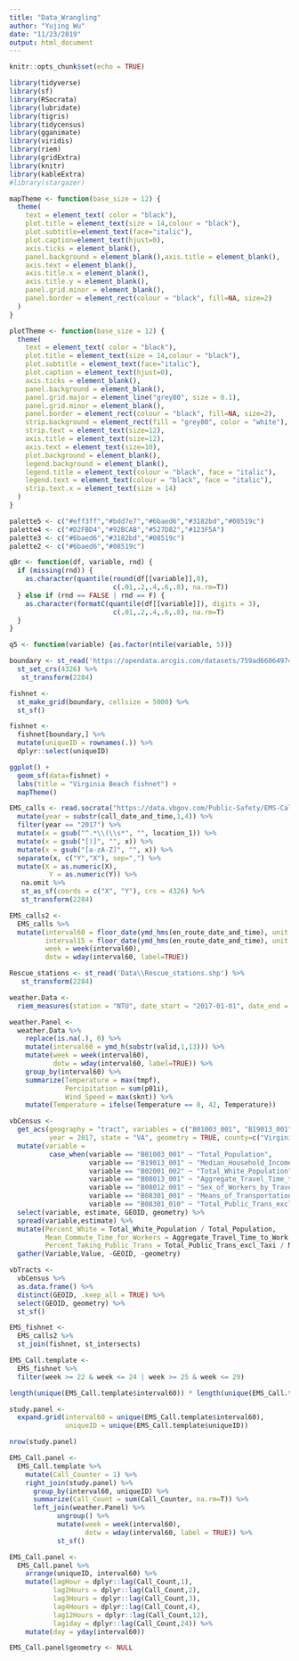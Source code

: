 ```yaml
---
title: "Data_Wrangling"
author: "Yujing Wu"
date: "11/23/2019"
output: html_document
---
```


```r
knitr::opts_chunk$set(echo = TRUE)
```

```r
library(tidyverse)
library(sf)
library(RSocrata)
library(lubridate)
library(tigris)
library(tidycensus)
library(gganimate)
library(viridis)
library(riem)
library(gridExtra)
library(knitr)
library(kableExtra)
#library(stargazer)

mapTheme <- function(base_size = 12) {
  theme(
    text = element_text( color = "black"),
    plot.title = element_text(size = 14,colour = "black"),
    plot.subtitle=element_text(face="italic"),
    plot.caption=element_text(hjust=0),
    axis.ticks = element_blank(),
    panel.background = element_blank(),axis.title = element_blank(),
    axis.text = element_blank(),
    axis.title.x = element_blank(),
    axis.title.y = element_blank(),
    panel.grid.minor = element_blank(),
    panel.border = element_rect(colour = "black", fill=NA, size=2)
  )
}

plotTheme <- function(base_size = 12) {
  theme(
    text = element_text( color = "black"),
    plot.title = element_text(size = 14,colour = "black"),
    plot.subtitle = element_text(face="italic"),
    plot.caption = element_text(hjust=0),
    axis.ticks = element_blank(),
    panel.background = element_blank(),
    panel.grid.major = element_line("grey80", size = 0.1),
    panel.grid.minor = element_blank(),
    panel.border = element_rect(colour = "black", fill=NA, size=2),
    strip.background = element_rect(fill = "grey80", color = "white"),
    strip.text = element_text(size=12),
    axis.title = element_text(size=12),
    axis.text = element_text(size=10),
    plot.background = element_blank(),
    legend.background = element_blank(),
    legend.title = element_text(colour = "black", face = "italic"),
    legend.text = element_text(colour = "black", face = "italic"),
    strip.text.x = element_text(size = 14)
  )
}

palette5 <- c("#eff3ff","#bdd7e7","#6baed6","#3182bd","#08519c")
palette4 <- c("#D2FBD4","#92BCAB","#527D82","#123F5A")
palette3 <- c("#6baed6","#3182bd","#08519c")
palette2 <- c("#6baed6","#08519c")

qBr <- function(df, variable, rnd) {
  if (missing(rnd)) {
    as.character(quantile(round(df[[variable]],0),
                          c(.01,.2,.4,.6,.8), na.rm=T))
  } else if (rnd == FALSE | rnd == F) {
    as.character(formatC(quantile(df[[variable]]), digits = 3),
                          c(.01,.2,.4,.6,.8), na.rm=T)
  }
}

q5 <- function(variable) {as.factor(ntile(variable, 5))}
```

```r
boundary <- st_read('https://opendata.arcgis.com/datasets/759ad66064974eab9a556d3a90efa1a1_19.geojson') %>%
  st_set_crs(4326) %>%
   st_transform(2284)
```

```r
fishnet <- 
  st_make_grid(boundary, cellsize = 5000) %>%
  st_sf()

fishnet <- 
  fishnet[boundary,] %>%
  mutate(uniqueID = rownames(.)) %>%
  dplyr::select(uniqueID)
```

```r
ggplot() + 
  geom_sf(data=fishnet) +
  labs(title = "Virginia Beach fishnet") +
  mapTheme()
```


```r
EMS_calls <- read.socrata("https://data.vbgov.com/Public-Safety/EMS-Calls-For-Service/2wub-c2dx") %>%
  mutate(year = substr(call_date_and_time,1,4)) %>%
  filter(year == "2017") %>%
  mutate(x = gsub("^.*\\(\\s*", "", location_1)) %>%
  mutate(x = gsub("[)]", "", x)) %>%
  mutate(x = gsub("[a-zA-Z]", "", x)) %>%
  separate(x, c("Y","X"), sep=",") %>%
  mutate(X = as.numeric(X),
          Y = as.numeric(Y)) %>% 
   na.omit %>%
   st_as_sf(coords = c("X", "Y"), crs = 4326) %>%
   st_transform(2284)
```

```r
EMS_calls2 <-
  EMS_calls %>% 
  mutate(interval60 = floor_date(ymd_hms(en_route_date_and_time), unit = "hour"),
         interval15 = floor_date(ymd_hms(en_route_date_and_time), unit = "15 mins"),
         week = week(interval60),
         dotw = wday(interval60, label=TRUE))
```

```r
Rescue_stations <- st_read('Data\\Rescue_stations.shp') %>%
   st_transform(2284)
```

```r
weather.Data <- 
  riem_measures(station = "NTU", date_start = "2017-01-01", date_end = "2018-01-01")

```

```r
weather.Panel <-  
  weather.Data %>%
    replace(is.na(.), 0) %>%
    mutate(interval60 = ymd_h(substr(valid,1,13))) %>%
    mutate(week = week(interval60),
           dotw = wday(interval60, label=TRUE)) %>%
    group_by(interval60) %>%
    summarize(Temperature = max(tmpf),
              Percipitation = sum(p01i),
              Wind_Speed = max(sknt)) %>%
    mutate(Temperature = ifelse(Temperature == 0, 42, Temperature))

```

```r
vbCensus <- 
  get_acs(geography = "tract", variables = c("B01003_001", "B19013_001", "B02001_002", "B08013_001",                                                        "B08012_001", "B08301_001", "B08301_010"), 
          year = 2017, state = "VA", geometry = TRUE, county=c("Virginia Beach")) %>%
  mutate(variable = 
          case_when(variable == "B01003_001" ~ "Total_Population",
                    variable == "B19013_001" ~ "Median_Household_Income",
                    variable == "B02001_002" ~ "Total_White_Population",
                    variable == "B08013_001" ~ "Aggregate_Travel_Time_to_Work",
                    variable == "B08012_001" ~ "Sex_of_Workers_by_Travel_Time_to_work",
                    variable == "B08301_001" ~ "Means_of_Transportation_to_Work",
                    variable == "B08301_010" ~ "Total_Public_Trans_excl_Taxi")) %>%
  select(variable, estimate, GEOID, geometry) %>%
  spread(variable,estimate) %>%
  mutate(Percent_White = Total_White_Population / Total_Population,
         Mean_Commute_Time_for_Workers = Aggregate_Travel_Time_to_Work / Sex_of_Workers_by_Travel_Time_to_work,
         Percent_Taking_Public_Trans = Total_Public_Trans_excl_Taxi / Means_of_Transportation_to_Work) %>%
  gather(Variable,Value, -GEOID, -geometry) 
```

```r
vbTracts <- 
  vbCensus %>%
  as.data.frame() %>%
  distinct(GEOID, .keep_all = TRUE) %>%
  select(GEOID, geometry) %>% 
  st_sf()
```

```r
EMS_fishnet <-
  EMS_calls2 %>% 
  st_join(fishnet, st_intersects)
```

```r
EMS_Call.template <- 
  EMS_fishnet %>%
  filter(week >= 22 & week <= 24 | week >= 25 & week <= 29)
```

```r
length(unique(EMS_Call.template$interval60)) * length(unique(EMS_Call.template$uniqueID))
```

```r
study.panel <- 
  expand.grid(interval60 = unique(EMS_Call.template$interval60), 
              uniqueID = unique(EMS_Call.template$uniqueID)) 

nrow(study.panel)   
```

```r
EMS_Call.panel <- 
  EMS_Call.template %>%
    mutate(Call_Counter = 1) %>%
    right_join(study.panel) %>% 
      group_by(interval60, uniqueID) %>%
      summarize(Call_Count = sum(Call_Counter, na.rm=T)) %>%
      left_join(weather.Panel) %>%
            ungroup() %>%                                 
            mutate(week = week(interval60),
                   dotw = wday(interval60, label = TRUE)) %>%
            st_sf()
```

```r
EMS_Call.panel <- 
  EMS_Call.panel %>% 
    arrange(uniqueID, interval60) %>% 
    mutate(lagHour = dplyr::lag(Call_Count,1),
           lag2Hours = dplyr::lag(Call_Count,2),
           lag3Hours = dplyr::lag(Call_Count,3),
           lag4Hours = dplyr::lag(Call_Count,4),
           lag12Hours = dplyr::lag(Call_Count,12),
           lag1day = dplyr::lag(Call_Count,24)) %>%
    mutate(day = yday(interval60)) 

EMS_Call.panel$geometry <- NULL
```

